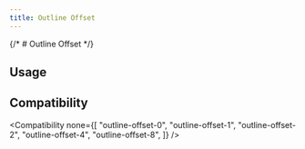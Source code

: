 ```yaml
---
title: Outline Offset
---
```



{/* # Outline Offset */}

## Usage

<Usage />

## Compatibility

<Compatibility
  none={[
    "outline-offset-0",
    "outline-offset-1",
    "outline-offset-2",
    "outline-offset-4",
    "outline-offset-8",
  ]}
/>
